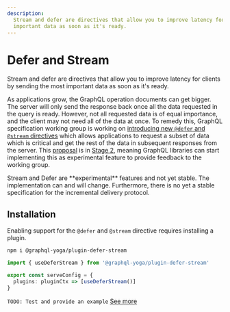 ```yaml
---
description:
  Stream and defer are directives that allow you to improve latency for clients by sending the most
  important data as soon as it's ready.
---
```



# Defer and Stream

Stream and defer are directives that allow you to improve latency for clients by sending the most
important data as soon as it's ready.

As applications grow, the GraphQL operation documents can get bigger. The server will only send the
response back once all the data requested in the query is ready. However, not all requested data is
of equal importance, and the client may not need all of the data at once. To remedy this, GraphQL
specification working group is working on
[introducing new `@defer` and `@stream` directives](https://github.com/graphql/graphql-wg/blob/main/rfcs/DeferStream.md)
which allows applications to request a subset of data which is critical and get the rest of the data
in subsequent responses from the server. This
[proposal](https://github.com/graphql/graphql-spec/pull/742) is in
[Stage 2](https://github.com/graphql/graphql-spec/blob/main/CONTRIBUTING.md#stage-2-draft), meaning
GraphQL libraries can start implementing this as experimental feature to provide feedback to the
working group.

<Callout>
  Stream and Defer are **experimental** features and not yet stable. The implementation can and will
  change. Furthermore, there is no yet a stable specification for the incremental delivery protocol.
</Callout>

## Installation

Enabling support for the `@defer` and `@stream` directive requires installing a plugin.

```sh npm2yarn
npm i @graphql-yoga/plugin-defer-stream
```

```ts filename="mesh.config.ts"
import { useDeferStream } from '@graphql-yoga/plugin-defer-stream'

export const serveConfig = {
  plugins: pluginCtx => [useDeferStream()]
}
```

`TODO: Test and provide an example`
[See more](https://the-guild.dev/graphql/yoga-server/docs/features/defer-stream#using-defer)
